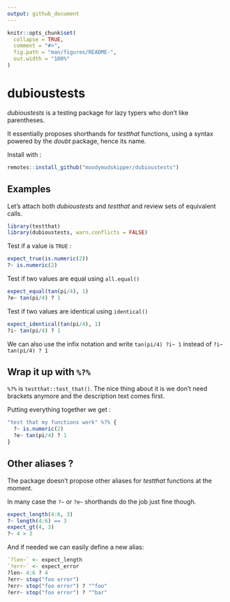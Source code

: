 ```yaml
---
output: github_document
---
```



```r
knitr::opts_chunk$set(
  collapse = TRUE,
  comment = "#>",
  fig.path = "man/figures/README-",
  out.width = "100%"
)
```

# dubioustests

*dubioustests* is a testing package for lazy typers who don't like parentheses.

It essentially proposes shorthands for *testthat* functions, using a syntax
powered by the *doubt* package, hence its name.

Install with :

```r
remotes::install_github("moodymudskipper/dubioustests")
```

## Examples

Let's attach both *dubioustests* and *testthat* and review sets of equivalent calls.

```r
library(testthat)
library(dubioustests, warn.conflicts = FALSE)
```

Test if a value is `TRUE` :

```r
expect_true(is.numeric(2))
?~ is.numeric(2)
```

Test if two values are equal using `all.equal()`

```r
expect_equal(tan(pi/4), 1)
?e~ tan(pi/4) ? 1
```

Test if two values are identical using `identical()`

```r
expect_identical(tan(pi/4), 1)
?i~ tan(pi/4) ? 1
```

We can also use the infix notation and write `tan(pi/4) ?i~ 1` instead of
`?i~ tan(pi/4) ? 1`

## Wrap it up with `%?%`

`%?%` is `testthat::test_that()`. The nice thing about it is we don't need brackets
anymore and the description text comes first.

Putting  everything together we get :

```r
"test that my functions work" %?% {
  ?~ is.numeric(2)
  ?e~ tan(pi/4) ? 1
}
```


## Other aliases ?

The package doesn't propose other aliases for *testthat* functions at the moment.

In many case the `?~` or `?e~` shorthands do the job just fine though.

```r
expect_length(4:6, 3)
?~ length(4:6) == 3
expect_gt(4, 3)
?~ 4 > 3
```

And if needed we can easily define a new alias:

```r
`?len~` <- expect_length
`?err~` <- expect_error
?len~ 4:6 ? 4
?err~ stop("foo error")
?err~ stop("foo error") ? "^foo"
?err~ stop("foo error") ? "^bar"
```
